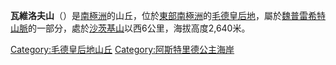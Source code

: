 {{coord|72|2|S|13|11|E|display=title}}

'''瓦維洛夫山'''（{{lang-en|Vavilov Hill}}）是[[南極洲|南極洲]]的山丘，位於[[東部南極洲|東部南極洲]]的[[毛德皇后地|毛德皇后地]]，屬於[[魏普雷希特山脈|魏普雷希特山脈]]的一部分，處於[[沙茨基山|沙茨基山]]以西6公里，海拔高度2,640米。

{{DEFAULTSORT:Vavilov Hill}}
[[Category:毛德皇后地山丘|Category:毛德皇后地山丘]]
[[Category:阿斯特里德公主海岸|Category:阿斯特里德公主海岸]]


{{PrincessAstridCoast-geo-stub}}